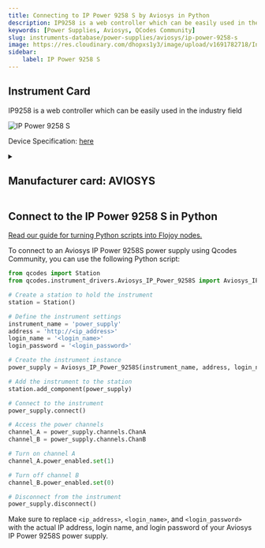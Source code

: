 ```yaml
---
title: Connecting to IP Power 9258 S by Aviosys in Python
description: IP9258 is a web controller which can be easily used in the industry field
keywords: [Power Supplies, Aviosys, QCodes Community] 
slug: instruments-database/power-supplies/aviosys/ip-power-9258-s 
image: https://res.cloudinary.com/dhopxs1y3/image/upload/v1691782718/Instruments/Power%20Supplies/IP-Power-9258-S/IP-Power-9258-S.png
sidebar:
    label: IP Power 9258 S 
---
```



## Instrument Card

IP9258 is a web controller which can be easily used in the industry field


![IP Power 9258 S](https://res.cloudinary.com/dhopxs1y3/image/upload/v1691782718/Instruments/Power%20Supplies/IP-Power-9258-S/IP-Power-9258-S.png)

Device Specification: [here](https://www.aviosys.com/products/downloads/manuals/power/9258S-T-SP-TP_manual.pdf)

<details style={{ marginTop: "15px"}}>
<summary><h2 style={{display:'inline'}}>Manufacturer card: AVIOSYS</h2></summary>

![AVIOSYS](https://res.cloudinary.com/dhopxs1y3/image/upload/v1692126000/Instruments/Vendor%20Logos/Aviosys.png)

**Aviosys** IP POWER is a remote power management device that allows you to control power on/off and monitor power status of connected devices

- Headquarters: Taiwan
- Yearly Revenue (millions, USD): 5
- Vendor Website: [here](https://www.aviosys.com/)

</details>


<FeaturedInstrumentVideo category="POWER_SUPPLIES" />

## Connect to the IP Power 9258 S in Python

[Read our guide for turning Python scripts into Flojoy nodes.](https://docs.flojoy.ai/contribution/blocks/custom-flojoy-block/)



<Tabs>
<TabItem value="Flojoy" label="Flojoy" className="flojoy-instrument-tabs">

<SectionsCard category="POWER_SUPPLIES" manufacturer="Aviosys"></SectionsCard>

</TabItem>
<TabItem value="QCodes Community" label="QCodes Community">

To connect to an Aviosys IP Power 9258S power supply using Qcodes Community, you can use the following Python script:

```python
from qcodes import Station
from qcodes.instrument_drivers.Aviosys_IP_Power_9258S import Aviosys_IP_Power_9258S

# Create a station to hold the instrument
station = Station()

# Define the instrument settings
instrument_name = 'power_supply'
address = 'http://<ip_address>'
login_name = '<login_name>'
login_password = '<login_password>'

# Create the instrument instance
power_supply = Aviosys_IP_Power_9258S(instrument_name, address, login_name, login_password)

# Add the instrument to the station
station.add_component(power_supply)

# Connect to the instrument
power_supply.connect()

# Access the power channels
channel_A = power_supply.channels.ChanA
channel_B = power_supply.channels.ChanB

# Turn on channel A
channel_A.power_enabled.set(1)

# Turn off channel B
channel_B.power_enabled.set(0)

# Disconnect from the instrument
power_supply.disconnect()
```

Make sure to replace `<ip_address>`, `<login_name>`, and `<login_password>` with the actual IP address, login name, and login password of your Aviosys IP Power 9258S power supply.

</TabItem>
</Tabs>